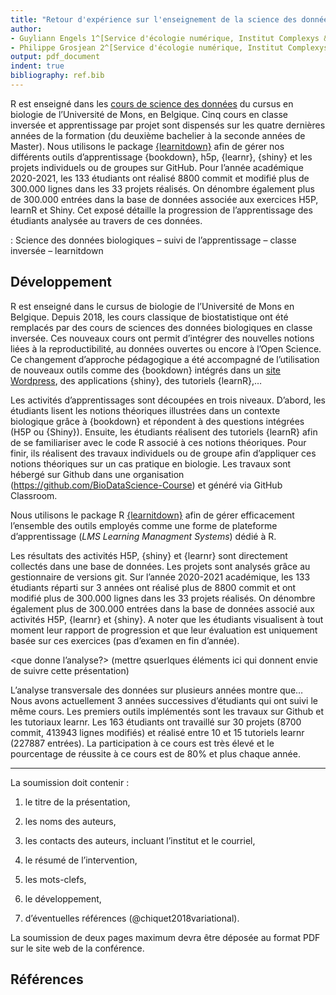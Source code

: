 ```yaml
---
title: "Retour d'expérience sur l'enseignement de la science des données biologiques en classe inversée"
author:
- Guyliann Engels 1^[Service d'écologie numérique, Institut Complexys & Infortech, Université de Mons, Belgique, guyliann.engels@umons.ac.be]
- Philippe Grosjean 2^[Service d'écologie numérique, Institut Complexys & Infortech, Université de Mons, Belgique, philippe.grosjean@umons.ac.be]
output: pdf_document
indent: true
bibliography: ref.bib
---
```


\begin{center}
\textbf{Résumé}
\end{center}
R est enseigné dans les [cours de science des données](https://wp.sciviews.org) du cursus en biologie de l'Université de Mons, en Belgique. Cinq cours en classe inversée et apprentissage par projet sont dispensés sur les quatre dernières années de la formation (du deuxième bachelier à la seconde années de Master). Nous utilisons le package [{learnitdown}](https://www.sciviews.org/learnitdown/) afin de gérer nos différents outils d'apprentissage {bookdown}, h5p, {learnr}, {shiny} et les projets individuels ou de groupes sur GitHub. Pour l'année académique 2020-2021, les 133 étudiants ont réalisé 8800 commit et modifié plus de 300.000 lignes dans les 33 projets réalisés. On dénombre également plus de 300.000 entrées dans la base de données associée aux exercices H5P, learnR et Shiny. Cet exposé détaille la progression de l'apprentissage des étudiants analysée au travers de ces données.

\noindent \textbf{Mots-clefs} : Science des données biologiques -- suivi de l'apprentissage -- classe inversée -- learnitdown

## Développement 

R est enseigné dans le cursus de biologie de l'Université de Mons en Belgique. Depuis 2018, les cours classique de biostatistique ont été remplacés par des cours de sciences des données biologiques en classe inversée. Ces nouveaux cours ont permit d'intégrer des nouvelles notions liées à la reproductibilité, au données ouvertes ou encore à l'Open Science. Ce changement d'approche pédagogique a été accompagné de l'utilisation de nouveaux outils comme des {bookdown} intégrés dans un [site Wordpress](https://wp.sciviews.org), des applications {shiny}, des tutoriels {learnR},...

Les activités d'apprentissages sont découpées en trois niveaux. D'abord, les étudiants lisent les notions théoriques illustrées dans un contexte biologique grâce à {bookdown} et répondent à des questions intégrées (H5P ou {Shiny}). Ensuite, les étudiants réalisent des tutoriels {learnR} afin de se familiariser avec le code R associé à ces notions théoriques. Pour finir, ils réalisent des travaux individuels ou de groupe afin d'appliquer ces notions théoriques sur un cas pratique en biologie. Les travaux sont hébergé sur Github dans une organisation (<https://github.com/BioDataScience-Course>) et généré via GitHub Classroom.

Nous utilisons le package R [{learnitdown}](https://github.com/SciViews/learnitdown) afin de gérer efficacement l'ensemble des outils employés comme une forme de plateforme d'apprentissage (*LMS Learning Managment Systems*) dédié à R.

Les résultats des activités H5P, {shiny} et {learnr} sont directement collectés dans une base de données. Les projets sont analysés grâce au gestionnaire de versions git. Sur l'année 2020-2021 académique, les 133 étudiants réparti sur 3 années ont réalisé plus de 8800 commit et ont modifié plus de 300.000 lignes dans les 33 projets réalisés. On dénombre également plus de 300.000 entrées dans la base de données associé aux activités H5P, {learnr} et {shiny}. A noter que les étudiants visualisent à tout moment leur rapport de progression et que leur évaluation est uniquement basée sur ces exercices (pas d'examen en fin d'année).

<que donne l'analyse?> (mettre qsuerlques éléments ici qui donnent envie de suivre cette présentation)

L'analyse transversale des données sur plusieurs années montre que...  Nous avons actuellement 3 années successives d'étudiants qui ont suivi le même cours. Les premiers outils implémentés sont les travaux sur Github et les tutoriaux learnr. Les 163 étudiants ont travaillé sur 30 projets (8700 commit, 413943 lignes modifiés) et réalisé entre 10 et 15 tutoriels learnr (227887 entrées). La participation à ce cours est très élevé et le pourcentage de réussite à ce cours est de 80% et plus chaque année.

___


La soumission doit contenir :

1. le titre de la présentation,

2. les noms des auteurs,

3. les contacts des auteurs, incluant l’institut et le courriel,

4. le résumé de l'intervention,

5. les mots-clefs,

6. le développement,

7. d'éventuelles références (@chiquet2018variational).

La soumission de deux pages maximum devra être déposée au format PDF sur le site web de la conférence.


## Références
